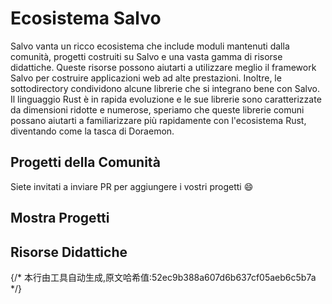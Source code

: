 
# Ecosistema Salvo

Salvo vanta un ricco ecosistema che include moduli mantenuti dalla comunità, progetti costruiti su Salvo e una vasta gamma di risorse didattiche. Queste risorse possono aiutarti a utilizzare meglio il framework Salvo per costruire applicazioni web ad alte prestazioni.
Inoltre, le sottodirectory condividono alcune librerie che si integrano bene con Salvo. Il linguaggio Rust è in rapida evoluzione e le sue librerie sono caratterizzate da dimensioni ridotte e numerose, speriamo che queste librerie comuni possano aiutarti a familiarizzare più rapidamente con l'ecosistema Rust, diventando come la tasca di Doraemon.

## Progetti della Comunità
Siete invitati a inviare PR per aggiungere i vostri progetti 😄

<LinkCard
  href="https://github.com/Totodore/socketioxide"
  title="Socketioxide"
  description="Server socket.io implementato in Rust, integrato con l'ecosistema Tower e lo stack Tokio"
/>

<LinkCard
  href="https://gitee.com/hubert22/salvo-websocket"
  title="Websocket"
  description="Strumento WebSocket per il framework Salvo"
/>

<LinkCard
  href="https://github.com/mdddj/SalvoRsTool"
  title="SalvoRsTool"
  description="Plugin Salvo Idea RustRover per generare rapidamente codice template di dto, router e service"
/>

<LinkCard
  href="https://github.com/DDtKey/protect-endpoints"
  title="protect-endpoints"
  description="Collezione di componenti per proteggere i tuoi endpoint"
/>

<LinkCard
  href="https://git.4rs.nl/awiteb/salvo-captcha.git"
  title="salvo-captcha"
  description="Middleware CAPTCHA per il framework Salvo"
/>

<LinkCard
  href="https://github.com/casbin-rs/salvo-casbin"
  title="salvo-casbin"
  description="Controllo degli accessi e autenticazione Casbin per il framework Salvo"
/>

## Mostra Progetti

<LinkCard
  href="https://github.com/Ai00-X/ai00_server"
  title="AI00 RWKV Server"
  description="Server API di inferenza basato sul modello RWKV"
/>

<LinkCard
  href="https://github.com/lyqgit/salvo-admin"
  title="Salvo Admin"
  description="Framework di sviluppo rapido in Rust basato su salvo e Ruoyi-Vue3"
/>

<LinkCard
  href="https://github.com/feihua/salvo-admin"
  title="Salvo Admin"
  description="Sistema di gestione dei permessi RBAC basato su salvo e rbatis"
/>

<LinkCard
  href="https://gitlab.com/geospatialweb/rust-mvt-postgis"
  title="Geospatial Web"
  description="API REST Rust - Martin MVT Tile Server - PostGIS"
/>

<LinkCard
  href="https://github.com/alley-rs/alley-transfer"
  title="ALLEY"
  description="Software per il trasferimento rapido di file tra terminali nella stessa rete"
/>

<LinkCard
  href="https://github.com/AdrienPensart/musicbot"
  title="musicbot"
  description="Coltellino svizzero per la musica"
/>

<LinkCard
  href="https://github.com/lostb1t/replex"
  title="Replex"
  description="Ripensa le tue raccomandazioni Plex"
/>

<LinkCard
  href="https://github.com/SuanCaiYv/prim"
  title="Pure Rust Instant Message(PRIM)"
  description="Sistema di messaggistica istantanea implementato interamente in Rust"
/>

<LinkCard
  href="https://github.com/prabirshrestha/rblog"
  title="rblog"
  description="Motore per blog scritto in Rust"
/>

<LinkCard
  href="https://github.com/driftluo/myblog"
  title="myblog"
  description="Progetto di blog personale"
/>

<LinkCard
  href="https://github.com/opensound-org/opensound"
  title="opensound"
  description="Motore per sistemi audio professionali, utilizza salvo come backend predefinito per server HTTP"
/>

<LinkCard
  href="https://github.com/josejachuf/static-api-rs"
  title="static-api"
  description="Applicazione semplice per simulare API REST di base"
/>

<LinkCard
  href="https://github.com/palpo-matrix-server/palpo"
  title="palpo"
  description="Implementazione di server Matrix in Rust"
/>

<LinkCard
  href="https://github.com/shenghui0779/yiirs"
  title="yiirs"
  description="Scaffolding per sviluppo rapido di API in Rust (Salvo & Axum)"
/>

<LinkCard
  href="https://github.com/alley-rs/fluxy"
  title="luxy"
  description="Software per il trasferimento rapido di file tra terminali nella stessa rete"
/>

<LinkCard
  href="https://github.com/Tnze/ffxiv-best-craft"
  title="ffxiv-best-craft"
  description="Simulatore e soluzione per crafting in FF14 con GUI user-friendly"
/>

<LinkCard
  href="https://github.com/SimonYen/System-Monitor-Server"
  title="System-Monitor-Server"
  description="Programma di monitoraggio server scritto in Rust"
/>

<LinkCard
  href="https://github.com/mvt-proj/mvt-rs"
  title="mvt server"
  description="Server di tile vettoriali semplice e veloce sviluppato in Rust, utilizza il framework web Salvo"
/>

## Risorse Didattiche

<LinkCard
  href="https://www.bilibili.com/video/BV1FS421N71D/"
  title="Tutorial base su Rust Salvo"
  description="Tutorial introduttivo su Rust Salvo per principianti"
/>

<LinkCard
  href="https://www.bilibili.com/video/BV1Kg411b75s"
  title="Costruire un vocabolario con Tera e Salvo"
  description="Costruire una semplice applicazione web per vocabolario utilizzando Tera e Salvo"
/>

<LinkCard
  href="https://www.youtube.com/watch?v=tf9x97eTcpk"
  title="Salvo è davvero il framework web Rust più semplice?"
  description="Esplorazione se Salvo sia il framework web Rust più semplice"
/>

<LinkCard
  href="https://www.youtube.com/watch?v=HlVf4mE8V9s"
  title="Salvo.rs - Un semplice framework backend creato in Rust"
  description="Tutorial in spagnolo: Salvo.rs, un semplice framework backend creato in Rust"
/>

<LinkCard
  href="https://www.youtube.com/watch?v=_j9tNhWbp8g"
  title="rust + dioxus forse"
  description="Tutorial su rust, salvo, dioxus live view, sqlx"
/>

<LinkCard
  href="https://www.youtube.com/watch?v=IuyQxpbxjb8"
  title="rust + dockerfile + fly"
  description="Tutorial su rust, salvo, dioxus live view, sqlx, docker, fly.io"
/>
{/* 本行由工具自动生成,原文哈希值:52ec9b388a607d6b637cf05aeb6c5b7a */}
